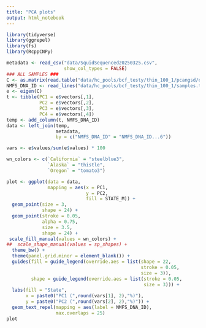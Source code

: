 ```yaml
---
title: "PCA plots"
output: html_notebook
---
```


```r
library(tidyverse)
library(ggrepel)
library(fs)
library(RcppCNPy)
```

```r
metadata <- read_csv("data/SquidSequenced20250325.csv", 
                     show_col_types = FALSE)
### ALL SAMPLES ###
C <- as.matrix(read.table("data/hc_pools/bcf_testy/thin_100_1/pcangsd/output.cov"))
NMFS_DNA_ID <- read_lines("data/hc_pools/bcf_testy/thin_100_1/samples.txt")
e <- eigen(C)
t <- tibble(PC1 = e$vectors[,1], 
            PC2 = e$vectors[,2], 
            PC3 = e$vectors[,3], 
            PC4 = e$vectors[,4])
temp <- add_column(t, NMFS_DNA_ID)
data <- left_join(temp, 
                  metadata, 
                  by = c("NMFS_DNA_ID" = "NMFS_DNA_ID...6"))

vars <- e$values/sum(e$values) * 100

```

```r
wn_colors <- c(`California` = "steelblue3", 
               `Alaska` = "thistle", 
               `Oregon` = "tomato3")
```

```r
plot <- ggplot(data = data,
               mapping = aes(x = PC1,
                             y = PC2,
                             fill = STATE_M)) +
  geom_point(size = 3, 
             shape = 24) + 
  geom_point(stroke = 0.05,
             alpha = 0.75,
             size = 3.5, 
             shape = 24) +
 scale_fill_manual(values = wn_colors) +
##  scale_shape_manual(values = sp_shapes) +
  theme_bw() +
  theme(panel.grid.minor = element_blank()) +
  guides(fill = guide_legend(override.aes = list(shape = 22, 
                                                 stroke = 0.05, 
                                                 size = 3)), 
         shape = guide_legend(override.aes = list(stroke = 0.05, 
                                                  size = 3))) +
  labs(fill = "State", 
       x = paste0("PC1 (",round(vars[1], 2),"%)"),
       y = paste0("PC2 (",round(vars[2], 2),"%)")) +
  geom_text_repel(mapping = aes(label = NMFS_DNA_ID), 
                  max.overlaps = 25)
plot
```

